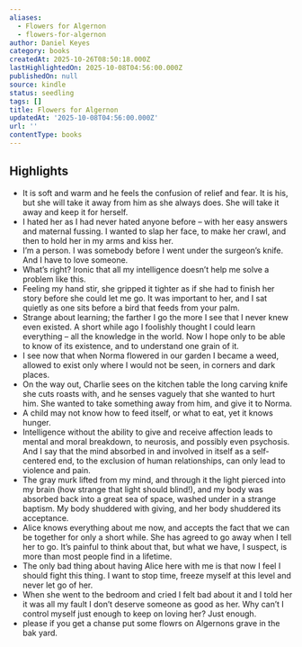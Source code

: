 ```yaml
---
aliases:
  - Flowers for Algernon
  - flowers-for-algernon
author: Daniel Keyes
category: books
createdAt: 2025-10-26T08:50:18.000Z
lastHighlightedOn: 2025-10-08T04:56:00.000Z
publishedOn: null
source: kindle
status: seedling
tags: []
title: Flowers for Algernon
updatedAt: '2025-10-08T04:56:00.000Z'
url: ''
contentType: books
---
```

## Highlights

- It is soft and warm and he feels the confusion of relief and fear. It is his, but she will take it away from him as she always does. She will take it away and keep it for herself.
- I hated her as I had never hated anyone before – with her easy answers and maternal fussing. I wanted to slap her face, to make her crawl, and then to hold her in my arms and kiss her.
- I’m a person. I was somebody before I went under the surgeon’s knife. And I have to love someone.
- What’s right? Ironic that all my intelligence doesn’t help me solve a problem like this.
- Feeling my hand stir, she gripped it tighter as if she had to finish her story before she could let me go. It was important to her, and I sat quietly as one sits before a bird that feeds from your palm.
- Strange about learning; the farther I go the more I see that I never knew even existed. A short while ago I foolishly thought I could learn everything – all the knowledge in the world. Now I hope only to be able to know of its existence, and to understand one grain of it.
- I see now that when Norma flowered in our garden I became a weed, allowed to exist only where I would not be seen, in corners and dark places.
- On the way out, Charlie sees on the kitchen table the long carving knife she cuts roasts with, and he senses vaguely that she wanted to hurt him. She wanted to take something away from him, and give it to Norma.
- A child may not know how to feed itself, or what to eat, yet it knows hunger.
- Intelligence without the ability to give and receive affection leads to mental and moral breakdown, to neurosis, and possibly even psychosis. And I say that the mind absorbed in and involved in itself as a self-centered end, to the exclusion of human relationships, can only lead to violence and pain.
- The gray murk lifted from my mind, and through it the light pierced into my brain (how strange that light should blind!), and my body was absorbed back into a great sea of space, washed under in a strange baptism. My body shuddered with giving, and her body shuddered its acceptance.
- Alice knows everything about me now, and accepts the fact that we can be together for only a short while. She has agreed to go away when I tell her to go. It’s painful to think about that, but what we have, I suspect, is more than most people find in a lifetime.
- The only bad thing about having Alice here with me is that now I feel I should fight this thing. I want to stop time, freeze myself at this level and never let go of her.
- When she went to the bedroom and cried I felt bad about it and I told her it was all my fault I don’t deserve someone as good as her. Why can’t I control myself just enough to keep on loving her? Just enough.
- please if you get a chanse put some flowrs on Algernons grave in the bak yard.
